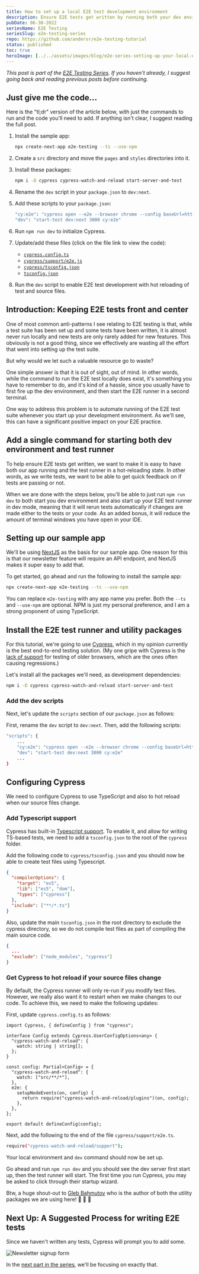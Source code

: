 ```yaml
---
title: How to set up a local E2E test development environment
description: Ensure E2E tests get written by running both your dev environment and your E2E test runner with a single command. Also, learn about writing resilient tests using test ids.
pubDate: 06-30-2022
seriesName: E2E Testing
seriesSlug: e2e-testing-series
repo: https://github.com/andersr/e2e-testing-tutorial
status: published
toc: true
heroImage: [../../assets/images/blog/e2e-series-setting-up-your-local-environment/hero.jpg, code snipppet]
---
```


_This post is part of the [E2E Testing Series](/blog/e2e-testing-series). If you haven't already, I suggest going back and reading previous posts before continuing._

<CalloutBox>

## Just give me the code...

Here is the "tl;dr" version of the article below, with just the commands to run and the code you'll need to add. If anything isn't clear, I suggest reading the full post.

1. Install the sample app:
   ```sh
   npx create-next-app e2e-testing --ts --use-npm
   ```
1. Create a `src` directory and move the `pages` and `styles` directories into it.
1. Install these packages:
   ```sh
   npm i -D cypress cypress-watch-and-reload start-server-and-test
   ```
1. Rename the `dev` script in your `package.json` to `dev:next`.
1. Add these scripts to your `package.json`:
   ```sh
   "cy:e2e": "cypress open --e2e --browser chrome --config baseUrl=http://localhost:3000",
   "dev": "start-test dev:next 3000 cy:e2e"
   ```
1. Run `npm run dev` to initialize Cypress.

1. Update/add these files (click on the file link to view the code):
   - [`cypress.config.ts`](https://github.com/andersr/e2e-testing-tutorial/blob/main/cypress.config.ts)
   - [`cypress/support/e2e.js`](https://github.com/andersr/e2e-testing-tutorial/blob/main/cypress/support/e2e.ts)
   - [`cypress/tsconfig.json`](https://github.com/andersr/e2e-testing-tutorial/blob/main/cypress/tsconfig.json)
   - [`tsconfig.json`](https://github.com/andersr/e2e-testing-tutorial/blob/main/tsconfig.json)
1. Run the `dev` script to enable E2E test development with hot reloading of test and source files.

</CalloutBox>

## Introduction: Keeping E2E tests front and center

One of most common anti-patterns I see relating to E2E testing is that, while a test suite has been set up and some tests have been written, it is almost never run locally and new tests are only rarely added for new features. This obviously is not a good thing, since we effectively are wasting all the effort that went into setting up the test suite.

But why would we let such a valuable resource go to waste?

One simple answer is that it is out of sight, out of mind. In other words, while the command to run the E2E test locally does exist, it's something you have to remember to do, and it's kind of a hassle, since you usually have to first fire up the dev environment, and then start the E2E runner in a second terminal.

One way to address this problem is to automate running of the E2E test suite whenever you start up your development environment. As we'll see, this can have a significant positive impact on your E2E practice.

## Add a single command for starting both dev environment and test runner

To help ensure E2E tests get written, we want to make it is easy to have both our app running and the test runner in a hot-reloading state. In other words, as we write tests, we want to be able to get quick feedback on if tests are passing or not.

When we are done with the steps below, you'll be able to just run `npm run dev` to both start you dev environment and also start up your E2E test runner in dev mode, meaning that it will rerun tests automatically if changes are made either to the tests or your code. As an added bonus, it will reduce the amount of terminal windows you have open in your IDE.

## Setting up our sample app

We'll be using [NextJS](https://nextjs.org/) as the basis for our sample app. One reason for this is that our newsletter feature will require an API endpoint, and NextJS makes it super easy to add that.

To get started, go ahead and run the following to install the sample app:

```bash
npx create-next-app e2e-testing --ts --use-npm
```

You can replace `e2e-testing` with any app name you prefer. Both the `--ts` and `--use-npm` are optional. NPM is just my personal preference, and I am a strong proponent of using TypeScript.

## Install the E2E test runner and utility packages

For this tutorial, we're going to use [Cypress](https://www.cypress.io/), which in my opinion currently is the best end-to-end testing solution. (My one gripe with Cypress is the [lack of support](https://github.com/cypress-io/cypress/issues/6423) for testing of older browsers, which are the ones often causing regressions.)

Let's install all the packages we'll need, as development dependencies:

```bash
npm i -D cypress cypress-watch-and-reload start-server-and-test
```

### Add the dev scripts

Next, let's update the `scripts` section of our `package.json` as follows:

First, rename the `dev` script to `dev:next`. Then, add the following scripts:

```bash
"scripts": {
    ...
    "cy:e2e": "cypress open --e2e --browser chrome --config baseUrl=http://localhost:3000",
    "dev": "start-test dev:next 3000 cy:e2e"
    ...
}
```

## Configuring Cypress

We need to configure Cypress to use TypeScript and also to hot reload when our source files change.

### Add Typescript support

Cypress has built-in [Typescript support](https://docs.cypress.io/guides/tooling/typescript-support). To enable it, and allow for writing TS-based tests, we need to add a `tsconfig.json` to the root of the `cypress` folder.

Add the following code to `cypress/tsconfig.json` and you should now be able to create test files using Typescript.

```json
{
  "compilerOptions": {
    "target": "es5",
    "lib": ["es5", "dom"],
    "types": ["cypress"]
  },
  "include": ["**/*.ts"]
}
```

Also, update the main `tsconfig.json` in the root directory to exclude the cypress directory, so we do not compile test files as part of compiling the main source code.

```json
{
  ...
  "exclude": ["node_modules", "cypress"]
}

```

### Get Cypress to hot reload if your source files change

By default, the Cypress runner will only re-run if you modify test files. However, we really also want it to restart when we make changes to our code. To achieve this, we need to make the following updates:

First, update `cypress.config.ts` as follows:

```tsx
import Cypress, { defineConfig } from "cypress";

interface Config extends Cypress.UserConfigOptions<any> {
  "cypress-watch-and-reload": {
    watch: string | string[];
  };
}

const config: Partial<Config> = {
  "cypress-watch-and-reload": {
    watch: ["src/**/*"],
  },
  e2e: {
    setupNodeEvents(on, config) {
      return require("cypress-watch-and-reload/plugins")(on, config);
    },
  },
};

export default defineConfig(config);
```

Next, add the following to the end of the file `cypress/support/e2e.ts`.

```bash
require("cypress-watch-and-reload/support");
```

Your local environment and `dev` command should now be set up.

Go ahead and run `npm run dev` and you should see the dev server first start up, then the test runner will start. The first time you run Cypress, you may be asked to click through their startup wizard.

Btw, a huge shout-out to [Gleb Bahmutov](https://glebbahmutov.com/) who is the author of both the utility packages we are using here! :clap: :clap: :clap:

## Next Up: A Suggested Process for writing E2E tests

Since we haven't written any tests, Cypress will prompt you to add some.

![Newsletter signup form](/images/blog/e2e-testing/cypress-runner-no-specs.jpg)

In the [next part in the series](/blog/e2e-series-a-process-for-writing-tests), we'll be focusing on exactly that.
